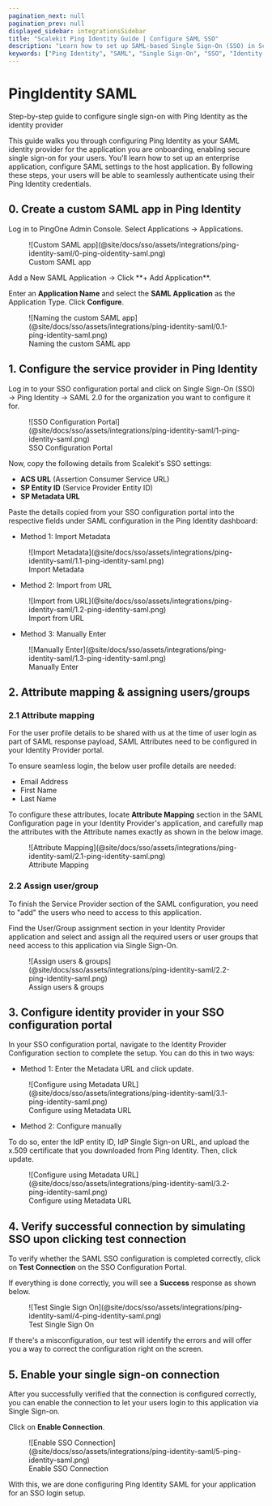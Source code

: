 ```yaml
---
pagination_next: null
pagination_prev: null
displayed_sidebar: integrationsSidebar
title: "Scalekit Ping Identity Guide | Configure SAML SSO"
description: "Learn how to set up SAML-based Single Sign-On (SSO) in Scalekit using Ping Identity, with step-by-step instructions for enterprise application configuration."
keywords: ["Ping Identity", "SAML", "Single Sign-On", "SSO", "Identity Provider", "Enterprise Application", "Attribute Mapping", "User Assignment", "Metadata XML"]
---
```


# PingIdentity SAML

<Subtitle>Step-by-step guide to configure single sign-on with Ping Identity as the identity provider</Subtitle>

This guide walks you through configuring Ping Identity as your SAML identity provider for the application you are onboarding, enabling secure single sign-on for your users. You'll learn how to set up an enterprise application, configure SAML settings to the host application. By following these steps, your users will be able to seamlessly authenticate using their Ping Identity credentials.

## 0. Create a custom SAML app in Ping Identity

Log in to PingOne Admin Console. Select Applications → Applications.

<figure>
  ![Custom SAML app](@site/docs/sso/assets/integrations/ping-identity-saml/0-ping-oidentity-saml.png)
  <figcaption>Custom SAML app</figcaption>
</figure>
Add a New SAML Application → Click **+ Add Application**.

Enter an **Application Name** and select the **SAML Application** as the Application Type. Click **Configure**.
<figure>
  ![Naming the custom SAML app](@site/docs/sso/assets/integrations/ping-identity-saml/0.1-ping-identity-saml.png)
  <figcaption>Naming the custom SAML app</figcaption>
</figure>

## 1. Configure the service provider in Ping Identity

Log in to your SSO configuration portal and click on Single Sign-On (SSO) → Ping Identity → SAML 2.0 for the organization you want to configure it for.
<figure>
  ![SSO Configuration Portal](@site/docs/sso/assets/integrations/ping-identity-saml/1-ping-identity-saml.png)
  <figcaption>SSO Configuration Portal</figcaption>
</figure>

Now, copy the following details from Scalekit's SSO settings:

- **ACS URL** (Assertion Consumer Service URL)
- **SP Entity ID** (Service Provider Entity ID)
- **SP Metadata URL**

Paste the details copied from your SSO configuration portal into the respective fields under SAML configuration in the Ping Identity dashboard:

- Method 1: Import Metadata

<figure>
  ![Import Metadata](@site/docs/sso/assets/integrations/ping-identity-saml/1.1-ping-identity-saml.png)
  <figcaption>Import Metadata</figcaption>
</figure>

- Method 2: Import from URL

<figure>
  ![Import from URL](@site/docs/sso/assets/integrations/ping-identity-saml/1.2-ping-identity-saml.png)
  <figcaption>Import from URL</figcaption>
</figure>

- Method 3: Manually Enter

<figure>
  ![Manually Enter](@site/docs/sso/assets/integrations/ping-identity-saml/1.3-ping-identity-saml.png)
  <figcaption>Manually Enter</figcaption>
</figure>

## 2. Attribute mapping & assigning users/groups

### 2.1 Attribute mapping

For the user profile details to be shared with us at the time of user login as part of SAML response payload, SAML Attributes need to be configured in your Identity Provider portal.

To ensure seamless login, the below user profile details are needed:
- Email Address
- First Name
- Last Name

To configure these attributes, locate **Attribute Mapping** section in the SAML Configuration page in your Identity Provider's application, and carefully map the attributes with the Attribute names exactly as shown in the below image.

<figure>
  ![Attribute Mapping](@site/docs/sso/assets/integrations/ping-identity-saml/2.1-ping-identity-saml.png)
  <figcaption>Attribute Mapping</figcaption>
</figure>

### 2.2 Assign user/group

To finish the Service Provider section of the SAML configuration, you need to "add" the users who need to access to this application.

Find the User/Group assignment section in your Identity Provider application and select and assign all the required users or user groups that need access to this application via Single Sign-On.

<figure>
  ![Assign users & groups](@site/docs/sso/assets/integrations/ping-identity-saml/2.2-ping-identity-saml.png)
  <figcaption>Assign users & groups</figcaption>
</figure>

## 3. Configure identity provider in your SSO configuration portal

In your SSO configuration portal, navigate to the Identity Provider Configuration section to complete the setup. You can do this in two ways:

- Method 1: Enter the Metadata URL and click update.

<figure>
  ![Configure using Metadata URL](@site/docs/sso/assets/integrations/ping-identity-saml/3.1-ping-identity-saml.png)
  <figcaption>Configure using Metadata URL</figcaption>
</figure>

- Method 2: Configure manually

To do so, enter the IdP entity ID, IdP Single Sign-on URL, and upload the x.509 certificate that you downloaded from Ping Identity. Then, click update.

<figure>
  ![Configure using Metadata URL](@site/docs/sso/assets/integrations/ping-identity-saml/3.2-ping-identity-saml.png)
  <figcaption>Configure using Metadata URL</figcaption>
</figure>

## 4. Verify successful connection by simulating SSO upon clicking test connection

To verify whether the SAML SSO configuration is completed correctly, click on **Test Connection** on the SSO Configuration Portal.

If everything is done correctly, you will see a **Success** response as shown below.

<figure>
  ![Test Single Sign On](@site/docs/sso/assets/integrations/ping-identity-saml/4-ping-identity-saml.png)
  <figcaption>Test Single Sign On</figcaption>
</figure>

If there's a misconfiguration, our test will identify the errors and will offer you a way to correct the configuration right on the screen.

## 5. Enable your single sign-on connection

After you successfully verified that the connection is configured correctly, you can enable the connection to let your users login to this application via Single Sign-on.

Click on **Enable Connection**.

<figure>
  ![Enable SSO Connection](@site/docs/sso/assets/integrations/ping-identity-saml/5-ping-identity-saml.png)
  <figcaption>Enable SSO Connection</figcaption>
</figure>

With this, we are done configuring Ping Identity SAML for your application for an SSO login setup.